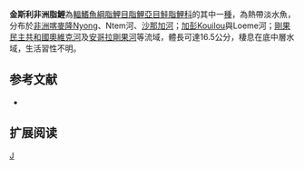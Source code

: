 {{Speciesbox 
| genus = Brycinus
| species = kingsleyae
| status = LC
| status_system = IUCN3.1
| authority =  [[Günther|Günther]], 1896
| synonyms = *''Alestes kingsleyae''<br /><small>Günther, 1896</small>
}}
'''金斯利非洲脂鯉'''為[[輻鰭魚綱|輻鰭魚綱]][[脂鯉目|脂鯉目]][[脂鯉亞目|脂鯉亞目]][[鮭脂鯉科|鮭脂鯉科]]的其中一[[種|種]]，為熱帶淡水魚，分布於[[非洲|非洲]][[喀麥隆|喀麥隆]]Nyong、Ntem河、[[沙那加河|沙那加河]]；[[加彭|加彭]]Kouilou與Loeme河；[[剛果民主共和國|剛果民主共和國]][[奧維克河|奧維克河]]及[[安哥拉|安哥拉]][[剛果河|剛果河]]等流域，體長可達16.5公分，棲息在底中層水域，生活習性不明。

==参考文献==
{{refbegin}}
*{{FishBase_species|genus=Brycinus|species=kingsleyae |year=2014|month=1}}
{{refend}}

== 扩展阅读 ==
{{refbegin}}
{{wikispecies-inline|Brycinus kingsleyae |金斯利非洲脂鯉}}
{{refend}}

{{Taxonbar|from=Q6415571}}

[[Category:非洲脂鯉屬|J]]


{{魚類小作品}}